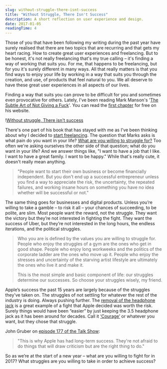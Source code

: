 ```yaml
---
slug: without-struggle-there-isnt-success
title: "Without Struggle, There Isn't Success"
description: A short reflection on user experience and design.
date: 2017-01-05
readingTime: 4
---
```


Those of you that have been following my writing during the past year have surely realised that there are two topics that are recurring and that gets my heart racing. How to create great user experiences and freelancing. But to be honest, it's not really freelancing that's my true calling &#8211; it's finding a way of working that suits you. For me, that happens to be freelancing, but for you it's surely different in many ways. All that really matters is that you find ways to enjoy your life by working in a way that suits you through the creation, and use, of products that feel natural to you. We all deserve to have these great user experiences in all aspects of our lives.

Finding a way that suits you can prove to be difficult for you and sometimes even provocative for others. Lately, I've been reading Mark Manson's '<a href="https://www.amazon.com/Subtle-Art-Not-Giving-Counterintuitive/dp/0062457713/ref=as_li_ss_tl?ie=UTF8&#038;qid=1468352752&#038;sr=8-1-fkmr0&#038;keywords=subtle+art+of+not+giving+a+fuck&#038;linkCode=sl1&#038;tag=entsblo-20&#038;linkId=a81bfe2b59e0df18b29f6d08a6c2db00" target="_blank">The Subtle Art of Not Giving a Fuck</a>'. You can read the <a href="https://markmanson.net/not-giving-a-fuck" target="_blank">first chapter</a> for free on his website.

!<a href="/images/articles/tim_optimized.png">Without struggle, There isn't success</a>

There's one part of his book that has stayed with me as I've been thinking about why I decided to <a href="https://masteringfreelance.com" target="_blank">start freelancing</a>. The question that Marks asks is what pain do you want in your life? <a href="https://markmanson.net/question" target="_blank">What are you willing to struggle for?</a> Too often we're asking ourselves the other side of that question; what do you want in your life? And we answer things like, "I want to have a job that I like. I want to have a great family. I want to be happy." While that's really cute, it doesn't really mean anything.

> "People want to start their own business or become financially independent. But you don't end up a successful entrepreneur unless you find a way to appreciate the risk, the uncertainty, the repeated failures, and working insane hours on something you have no idea whether will be successful or not."

The same thing goes for businesses and digital products. Unless you’re willing to take a gamble &#8211; to risk it all &#8211; your chances of succeeding, to be polite, are slim. Most people want the reward, not the struggle. They want the victory but they’re not interested in fighting the fight. They want the success of Uber, but they’re not interested in the long hours, the endless iterations, and the political struggles.

> Who you are is defined by the values you are willing to struggle for. People who enjoy the struggles of a gym are the ones who get in good shape. People who enjoy long workweeks and the politics of the corporate ladder are the ones who move up it. People who enjoy the stresses and uncertainty of the starving artist lifestyle are ultimately the ones who live it and make it.
>
> This is the most simple and basic component of life: our struggles determine our successes. So choose your struggles wisely, my friend.

Apple’s success the past 15 years are largely because of the struggles they’ve taken on. The struggles of not settling for whatever the rest of the industry is doing. Always pushing further. The <a href="/apple/" target="_blank">removal of the headphone jack</a> is a great example of a fight that Apple decided was worth the risk. Surely things would have been “easier” by just keeping the 3.5 headphone jack as it has been around for decades. Call it <a href="http://www.theverge.com/2016/9/7/12838024/apple-iphone-7-plus-headphone-jack-removal-courage" target="_blank">‘Courage’</a> or whatever you want, but they chose that struggle.

John Gruber on <a href="http://daringfireball.net/thetalkshow/" target="_blank">episode 177 of the Talk Show</a>:

> "This is why Apple has had long-term success. They're not afraid to do things that will draw criticism but are the right thing to do."

So as we’re at the start of a new year &#8211; what are you willing to fight for in 2017? What struggles are you willing to take in order to achieve success?